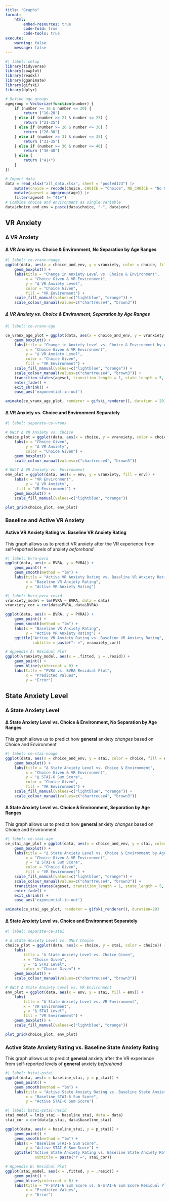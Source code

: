 ```yaml
---
title: "Graphs"
format:
    html:
        embed-resources: true
        code-fold: true
        code-tools: true
execute:
    warning: false
    message: false
---
```


```r
#| label: setup
library(tidyverse)
library(cowplot)
library(readxl)
library(gganimate)
library(gifski)
library(dplyr)

# Define age groups
agegroup = Vectorize(function(number) {
	if (number >= 16 & number <= 20) {
		return ("16-20")
	} else if (number >= 21 & number <= 25) {
		return ("21-25")
	} else if (number >= 26 & number <= 30) {
		return ("26-30")
	} else if (number >= 31 & number <= 35) {
		return ("31-35")
	} else if (number >= 36 & number <= 40) {
		return ("36-40")
	} else {
		return ("41+")
    }
})

# Import data
data = read_xlsx("all_data.xlsx", sheet = "pooled123") |>
    mutate(choice = recode(choice, CHOICE = "Choice", NO_CHOICE = "No Choice")) |> 
    mutate(ageset = agegroup(age)) |> 
    filter(ageset != "41+")
# Combine choice and environment as single variable
data$choice_and_env = paste(data$choice, "-", data$env)
```

## VR Anxiety

### Δ VR Anxiety

#### Δ VR Anxiety vs. Choice & Environment, No Separation by Age Ranges

```r
#| label: ce-vranx-noage
ggplot(data, aes(x = choice_and_env, y = vranxiety, color = choice, fill = env)) + 
    geom_boxplot() + 
    labs(title = "Change in Anxiety Level vs. Choice & Environment",
         x = "Choice Given & VR Environment",
         y = "Δ VR Anxiety Level",
         color = "Choice Given",
         fill = "VR Environment") +
    scale_fill_manual(values=c("lightblue", "orange")) +
    scale_colour_manual(values=c("chartreuse4", "brown3"))
```

##### Δ VR Anxiety vs. Choice & Environment, Separation by Age Ranges

```r
#| label: ce-vranx-age

ce_vranx_age_plot = ggplot(data, aes(x = choice_and_env, y = vranxiety, color = choice, fill = env)) + 
    geom_boxplot() + 
    labs(title = "Change in Anxiety Level vs. Choice & Environment by Age Ranges {closest_state}",
         x = "Choice Given & VR Environment",
         y = "Δ VR Anxiety Level",
         color = "Choice Given",
         fill = "VR Environment") +
    scale_fill_manual(values=c("lightblue", "orange")) +
    scale_colour_manual(values=c("chartreuse4", "brown3")) +
    transition_states(ageset, transition_length = 1, state_length = 5, wrap = FALSE) +
    enter_fade() + 
    exit_shrink() + 
    ease_aes('exponential-in-out')

animate(ce_vranx_age_plot, renderer = gifski_renderer(), duration = 20)
```

#### Δ VR Anxiety vs. Choice and Environment Separately

```r
#| label: separate-ce-vranx

# ONLY Δ VR Anxiety vs. Choice
choice_plot = ggplot(data, aes(x = choice, y = vranxiety, color = choice)) +
    labs(x = "Choice Given", 
         y = "Δ VR Anxiety", 
         color = "Choice Given") +
    geom_boxplot() +
    scale_colour_manual(values=c("chartreuse4", "brown3"))

# ONLY Δ VR Anxiety vs. Environment
env_plot = ggplot(data, aes(x = env, y = vranxiety, fill = env)) +
    labs(x = "VR Environment", 
         y = "Δ VR Anxiety", 
 	 fill = "VR Environment") +
    geom_boxplot() +
    scale_fill_manual(values=c("lightblue", "orange"))

plot_grid(choice_plot, env_plot)
```

### Baseline and Active VR Anxiety

#### Active VR Anxiety Rating vs. Baseline VR Anxiety Rating

This graph allows us to predict VR anxiety after the VR experience from self-reported levels of anxiety *beforehand*

```r
#| label: bvra-pvra
ggplot(data, aes(x = BVRA, y = PVRA)) +
    geom_point() +
    geom_smooth(method = "lm") +
    labs(title = "Active VR Anxiety Rating vs. Baseline VR Anxiety Rating",
         x = "Baseline VR Anxiety Rating",
         y = "Active VR Anxiety Rating")
```

```r
#| label: bvra-pvra-resid
vranxiety_model = lm(PVRA ~ BVRA, data = data)
vranxiety_cor = cor(data$PVRA, data$BVRA)

ggplot(data, aes(x = BVRA, y = PVRA)) +
    geom_point() +
    geom_smooth(method = "lm") +
    labs(x = "Baseline VR Anxiety Rating",
         y = "Active VR Anxiety Rating") +
    ggtitle("Active VR Anxiety Rating vs. Baseline VR Anxiety Rating", 
            subtitle = paste("r =", vranxiety_cor))

# Appendix A: Residual Plot
ggplot(vranxiety_model, aes(x = .fitted, y = .resid)) +
    geom_point() +
    geom_hline(yintercept = 0) +
    labs(title = "PVRA vs. BVRA Residual Plot",
         x = "Predicted Values",
         y = "Error")
```

## State Anxiety Level

### Δ State Anxiety Level

#### Δ State Anxiety Level vs. Choice & Environment, No Separation by Age Ranges

This graph allows us to predict how **general** anxiety *changes* based on Choice and Environment

```r
#| label: ce-stai-noage
ggplot(data, aes(x = choice_and_env, y = stai, color = choice, fill = env)) +
    geom_boxplot() +
    labs(title = "Δ State Anxiety Level vs. Choice & Environment",
         x = "Choice Given & VR Environment",
         y = "Δ STAI-6 Sum Score",
         color = "Choice Given",
         fill = "VR Environment") +
    scale_fill_manual(values=c("lightblue", "orange")) +
    scale_colour_manual(values=c("chartreuse4", "brown3"))
```

#### Δ State Anxiety Level vs. Choice & Environment, Separation by Age Ranges

This graph allows us to predict how **general** anxiety *changes* based on Choice and Environment

```r
#| label: ce-stai-age
ce_stai_age_plot = ggplot(data, aes(x = choice_and_env, y = stai, color = choice, fill = env)) + 
    geom_boxplot() + 
    labs(title = "Δ State Anxiety Level vs. Choice & Environment by Age Ranges {closest_state}",
         x = "Choice Given & VR Environment",
         y = "Δ STAI-6 Sum Score",
         color = "Choice Given",
         fill = "VR Environment") +
    scale_fill_manual(values=c("lightblue", "orange")) +
    scale_colour_manual(values=c("chartreuse4", "brown3")) +
    transition_states(ageset, transition_length = 1, state_length = 5, wrap = FALSE) +
    enter_fade() + 
    exit_shrink() + 
    ease_aes('exponential-in-out')

animate(ce_stai_age_plot, renderer = gifski_renderer(), duration=20)
```

#### Δ State Anxiety Level vs. Choice and Environment Separately

```r
#| label: separate-ce-stai

# Δ State Anxiety Level vs. ONLY Choice
choice_plot = ggplot(data, aes(x = choice, y = stai, color = choice)) +
    labs(
        title = "Δ State Anxiety Level vs. Choice Given",
        x = "Choice Given",
        y = "Δ STAI Level",
        color = "Choice Given") +
    geom_boxplot() +
    scale_colour_manual(values=c("chartreuse4", "brown3"))

# ONLY Δ State Anxiety Level vs. VR Environment
env_plot = ggplot(data, aes(x = env, y = stai, fill = env)) +
    labs(
        title = "Δ State Anxiety Level vs. VR Environment",
        x = "VR Environment",
        y = "Δ STAI Level",
        fill = "VR Environment") +
    geom_boxplot() +
    scale_fill_manual(values=c("lightblue", "orange"))

plot_grid(choice_plot, env_plot)
```

### Active State Anxiety Rating vs. Baseline State Anxiety Rating

This graph allows us to predict **general** anxiety after the VR experience from self-reported levels of **general** anxiety *beforehand*

```r
#| label: bstai-pstai
ggplot(data, aes(x = baseline_stai, y = p_stai)) +
    geom_point() +
    geom_smooth(method = "lm") +
    labs(title = "Active State Anxiety Rating vs. Baseline State Anxiety Rating",
         x = "Baseline STAI-6 Sum Score",
         y = "Active STAI-6 Sum Score")
```

```r
#| label: bstai-pstai-resid
stai_model = lm(p_stai ~ baseline_stai, data = data)
stai_cor = cor(data$p_stai, data$baseline_stai)

ggplot(data, aes(x = baseline_stai, y = p_stai)) +
    geom_point() +
    geom_smooth(method = "lm") +
    labs(x = "Baseline STAI-6 Sum Score",
         y = "Active STAI-6 Sum Score") +
    ggtitle("Active State Anxiety Rating vs. Baseline State Anxiety Rating", 
             subtitle = paste("r =", stai_cor))

# Appendix B: Residual Plot
ggplot(stai_model, aes(x = .fitted, y = .resid)) +
    geom_point() +
    geom_hline(yintercept = 0) +
    labs(title = "P-STAI-6 Sum Score vs. B-STAI-6 Sum Score Residual Plot",
         x = "Predicted Values",
         y = "Error")
```
